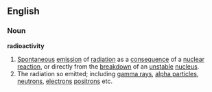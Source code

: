 ==English==
===Noun===
'''radioactivity'''
#[[Spontaneous]] [[emission]] of [[radiation]] as a [[consequence]] of a [[nuclear]] [[reaction]], or directly from the [[breakdown]] of an [[unstable]] [[nucleus]].
#The radiation so emitted; including [[gamma ray]]s, [[alpha particle]]s, [[neutron]]s, [[electron]]s [[positron]]s etc.